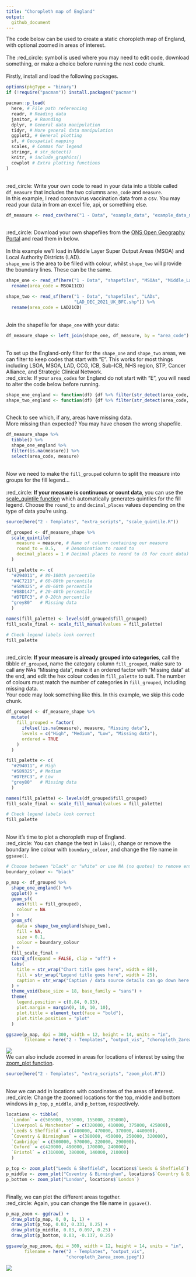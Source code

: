 ```yaml
---
title: "Choropleth map of England"
output:
  github_document
---
```

The code below can be used to create a static choropleth map of England, with optional zoomed in areas of interest.
\
\
The :red_circle: symbol is used where you may need to edit code, download something, or make a choice before running the next code chunk.
\
\
Firstly, install and load the following packages.
```r
options(pkgType = "binary")
if (!require("pacman")) install.packages("pacman")

pacman::p_load(
  here, # File path referencing
  readr, # Reading data
  janitor, # Rounding
  dplyr, # General data manipulation
  tidyr, # More general data manipulation
  ggplot2, # General plotting
  sf, # Geospatial mapping
  scales, # Commas for legend
  stringr, # str_detect()
  knitr, # include_graphics()
  cowplot # Extra plotting functions
)
```
\
:red_circle: Write your own code to read in your data into a tibble called `df_measure` that includes the two columns `area_code` and `measure`. 
\
In this example, I read coronavirus vaccination data from a csv. You may read your data in from an excel file, api, or something else.
```r
df_measure <- read_csv(here("1 - Data", "example_data", "example_data_msoa.csv"))
```
\
:red_circle: Download your own shapefiles from the [ONS Open Geography Portal](https://geoportal.statistics.gov.uk/) and read them in below.
\
\
In this example we'll load in Middle Layer Super Output Areas (MSOA) and Local Authority Districts (LAD).
\
`shape_one` is the area to be filled with colour, whilst `shape_two` will provide the boundary lines. These can be the same.
```r
shape_one <- read_sf(here("1 - Data", "shapefiles", "MSOAs", "Middle_Layer_Super_Output_Areas__December_2011__Boundaries_Full_Clipped__BFC__EW_V3.shp")) %>% 
  rename(area_code = MSOA11CD)

shape_two <- read_sf(here("1 - Data", "shapefiles", "LADs", 
                          "LAD_DEC_2021_UK_BFC.shp")) %>% 
  rename(area_code = LAD21CD)
```
\
Join the shapefile for `shape_one` with your data:
```r
df_measure_shape <- left_join(shape_one, df_measure, by = "area_code")
```
\
To set up the England-only filter for the `shape_one` and `shape_two` areas, we can filter to keep codes that start with "E". This works for most things including LSOA, MSOA, LAD, CCG, ICB, Sub-ICB, NHS region, STP, Cancer Alliance, and Strategic Clinical Network.
\
:red_circle: If your `area_code`s for England do not start with "E", you will need to alter the code below before running.
```r
shape_one_england <- function(df) {df %>% filter(str_detect(area_code, "^E"))}
shape_two_england <- function(df) {df %>% filter(str_detect(area_code, "^E"))}
```
\
Check to see which, if any, areas have missing data.
\
More missing than expected? You may have chosen the wrong shapefile.
```r
df_measure_shape %>%
  tibble() %>% 
  shape_one_england %>% 
  filter(is.na(measure)) %>% 
  select(area_code, measure)
```
\
Now we need to make the `fill_grouped` column to split the measure into groups for the fill legend...
\
\
:red_circle: **If your measure is continuous or count data**, you can use the [scale_quintile function](https://github.com/DataS-DHSC/geospatial-vis-templates/tree/master/2%20-%20Templates/extra_scripts/scale_quintile.R) which automatically generates quintiles for the fill legend. Choose the `round_to` and `decimal_places` values depending on the type of data you're using.
```r
source(here("2 - Templates", "extra_scripts", "scale_quintile.R"))

df_grouped <- df_measure_shape %>% 
  scale_quintile(
    measure = measure, # Name of column containing our measure
    round_to = 0.5,    # Denomination to round to
    decimal_places = 1 # Decimal places to round to (0 for count data)
  )

fill_palette <- c(
  "#294011", # 80-100th percentile
  "#4C721D", # 60-80th percentile
  "#589325", # 40-60th percentile
  "#88D147", # 20-40th percentile
  "#D7EFC3", # 0-20th percentile
  "grey80"   # Missing data
  )

names(fill_palette) <- levels(df_grouped$fill_grouped)
fill_scale_final <- scale_fill_manual(values = fill_palette)

# Check legend labels look correct
fill_palette
```
\
:red_circle: **If your measure is already grouped into categories**, call the tibble `df_grouped`, name the category column `fill_grouped`, make sure to call any NAs "Missing data", make it an ordered factor with "Missing data" at the end, and edit the hex colour codes in `fill_palette` to suit. The number of colours must match the number of categories in `fill_grouped`, including missing data.
\
Your code may look something like this. In this example, we skip this code chunk.
```r
df_grouped <- df_measure_shape %>% 
  mutate(
    fill_grouped = factor(
      ifelse(!is.na(measure), measure, "Missing data"),
      levels = c("High", "Medium", "Low", "Missing data"),
      ordered = TRUE
    )
  )

fill_palette <- c(
  "#294011", # High
  "#589325", # Medium
  "#D7EFC3", # Low
  "grey80"   # Missing data
  )

names(fill_palette) <- levels(df_grouped$fill_grouped)
fill_scale_final <- scale_fill_manual(values = fill_palette)

# Check legend labels look correct
fill_palette
```
\
Now it's time to plot a choropleth map of England.
\
:red_circle: You can change the text in `labs()`, change or remove the boundary line colour with `boundary_colour`, and change the file name in `ggsave()`.
```r
# Choose between "black" or "white" or use NA (no quotes) to remove entirely.
boundary_colour <- "black"

p_map <- df_grouped %>%
  shape_one_england() %>%
  ggplot() +
  geom_sf(
    aes(fill = fill_grouped), 
    colour = NA
  ) +
  geom_sf(
    data = shape_two_england(shape_two),
    fill = NA,
    size = 0.1,
    colour = boundary_colour
  ) +
  fill_scale_final +
  coord_sf(expand = FALSE, clip = "off") +
  labs(
    title = str_wrap("Chart title goes here", width = 80),
    fill = str_wrap("Legend title goes here", width = 25),
    caption = str_wrap("Caption / data source details can go down here.", width = 80)
  ) +
  theme_void(base_size = 18, base_family = "sans") +
  theme(
    legend.position = c(0.84, 0.93),
    plot.margin = margin(0, 10, 10, 10),
    plot.title = element_text(face = "bold"),
    plot.title.position = "plot"
  )

ggsave(p_map, dpi = 300, width = 12, height = 14, units = "in",
       filename = here("2 - Templates", "output_vis", "choropleth_2area.jpeg"))
```

![](output_vis/choropleth_2area.jpeg)
\
We can also include zoomed in areas for locations of interest by using the [zoom_plot function](https://github.com/DataS-DHSC/geospatial-vis-templates/tree/master/2%20-%20Templates/extra_scripts/zoom_plot.R).
```r
source(here("2 - Templates", "extra_scripts", "zoom_plot.R"))
```
\
Now we can add in locations with coordinates of the areas of interest.
\
:red_circle: Change the zoomed locations for the top, middle and bottom windows in `p_top`, `p_middle`, and `p_bottom`, respectively.
```r
locations <- tibble(
  `London` = c(505000, 555000, 155000, 205000),
  `Liverpool & Manchester` = c(320000, 410000, 375000, 425000),
  `Leeds & Sheffield` = c(400000, 470000, 370000, 440000),
  `Coventry & Birmingham` = c(380000, 450000, 250000, 320000),
  `Cambridge` = c(500000, 570000, 220000, 290000),
  `Oxford` = c(420000, 490000, 170000, 240000),
  `Bristol` = c(310000, 380000, 140000, 210000)
  )

p_top <- zoom_plot("Leeds & Sheffield", locations$`Leeds & Sheffield`)
p_middle <- zoom_plot("Coventry & Birmingham", locations$`Coventry & Birmingham`)
p_bottom <- zoom_plot("London", locations$`London`)
```
\
Finally, we can plot the different areas together.
\
:red_circle: Again, you can change the file name in `ggsave()`.
```r
p_map_zoom <- ggdraw() + 
  draw_plot(p_map, 0, 0, 1, 1) + 
  draw_plot(p_top, 0.03, 0.331, 0.25) + 
  draw_plot(p_middle, 0.03, 0.097, 0.25) + 
  draw_plot(p_bottom, 0.03, -0.137, 0.25)

ggsave(p_map_zoom, dpi = 300, width = 12, height = 14, units = "in",
       filename = here("2 - Templates", "output_vis", 
                       "choropleth_2area_zoom.jpeg"))
```

![](output_vis/choropleth_2area_zoom.jpeg)